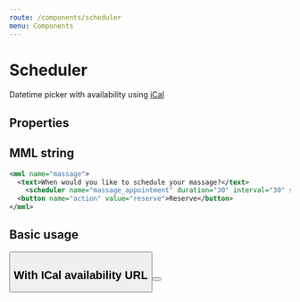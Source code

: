 ```yaml
---
route: /components/scheduler
menu: Components
---
```



# Scheduler

Datetime picker with availability using [iCal](https://icalendar.org/)

## Properties

<Props of={Scheduler} />

## MML string

```xml
<mml name="massage">
  <text>When would you like to schedule your massage?</text>
	<scheduler name="massage_appointment" duration="30" interval="30" selected="2020-11-16T10:30:00.000Z"/>
  <button name="action" value="reserve">Reserve</button>
</mml>
```

## Basic usage

<Playground>
  <Text text="When would you like to schedule your massage?" />
  <Scheduler text="Send" duration="30" interval="30" selected="2020-11-16T10:30:00.000Z" />
  <Button text="Reserve" name="action" value="reserve" />
</Playground>

## With ICal availability URL
    
<Playground>
  <Text text="When would you like to schedule your massage?" />
  <Scheduler text="Send" duration="30" interval="30" selected="2020-11-16T10:30:00.000Z" ical_availability="https://www.calendarlabs.com/ical-calendar/ics/75/UK_Holidays.ics" />
  <Button text="Reserve" name="action" value="reserve" />
</Playground>
